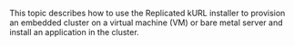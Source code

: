 This topic describes how to use the Replicated kURL installer to provision an embedded cluster on a virtual machine (VM) or bare metal server and install an application in the cluster.